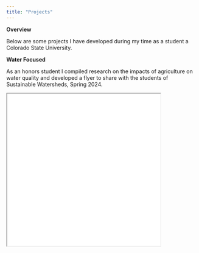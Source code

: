 ```yaml
---
title: "Projects"
---
```

**Overview**

Below are some projects I have developed during my time as a student a Colorado State University. 

**Water Focused**

As an honors student I compiled research on the impacts of agriculture on water quality and developed a flyer to share with the students of Sustainable Watersheds, Spring 2024.

<iframe src="Quarto-projects/AgImpacts-WaterQuality_Flyer.pdf" width="80%" height="400px">

__________________________________________________________

In the same semester, I developed an eye-catching timeline to model water scarcity through the Tigris-Euphrates River Basin.

<iframe src="Quarto-projects/Tigris-Euphrates-RiverBasin_Timeline.pdf" width="80%" height="400px">
---
